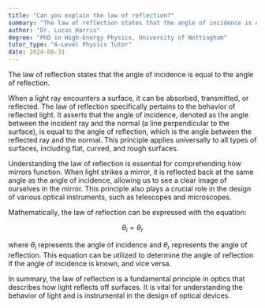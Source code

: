 ```yaml
---
title: "Can you explain the law of reflection?"
summary: "The law of reflection states that the angle of incidence is equal to the angle of reflection."
author: "Dr. Lucas Harris"
degree: "PhD in High-Energy Physics, University of Nottingham"
tutor_type: "A-Level Physics Tutor"
date: 2024-08-31
---
```


The law of reflection states that the angle of incidence is equal to the angle of reflection.

When a light ray encounters a surface, it can be absorbed, transmitted, or reflected. The law of reflection specifically pertains to the behavior of reflected light. It asserts that the angle of incidence, denoted as the angle between the incident ray and the normal (a line perpendicular to the surface), is equal to the angle of reflection, which is the angle between the reflected ray and the normal. This principle applies universally to all types of surfaces, including flat, curved, and rough surfaces.

Understanding the law of reflection is essential for comprehending how mirrors function. When light strikes a mirror, it is reflected back at the same angle as the angle of incidence, allowing us to see a clear image of ourselves in the mirror. This principle also plays a crucial role in the design of various optical instruments, such as telescopes and microscopes.

Mathematically, the law of reflection can be expressed with the equation:

$$
\theta_i = \theta_r
$$

where $\theta_i$ represents the angle of incidence and $\theta_r$ represents the angle of reflection. This equation can be utilized to determine the angle of reflection if the angle of incidence is known, and vice versa.

In summary, the law of reflection is a fundamental principle in optics that describes how light reflects off surfaces. It is vital for understanding the behavior of light and is instrumental in the design of optical devices.
    